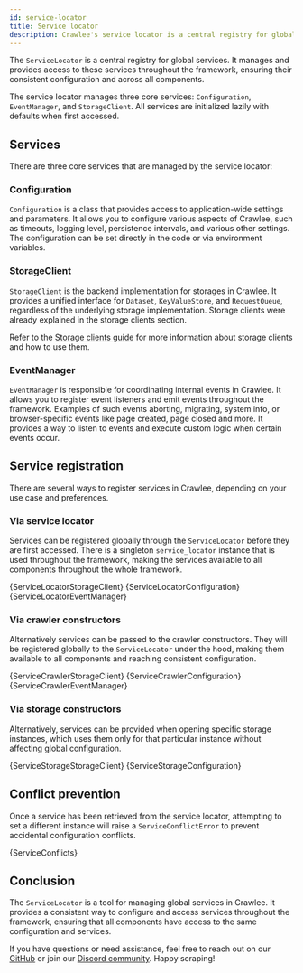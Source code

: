 ```yaml
---
id: service-locator
title: Service locator
description: Crawlee's service locator is a central registry for global services, managing and providing access to them throughout the whole framework.
---
```








The <ApiLink to="class/ServiceLocator">`ServiceLocator`</ApiLink> is a central registry for global services. It manages and provides access to these services throughout the framework, ensuring their consistent configuration and across all components.

The service locator manages three core services: <ApiLink to="class/Configuration">`Configuration`</ApiLink>, <ApiLink to="class/EventManager">`EventManager`</ApiLink>, and <ApiLink to="class/StorageClient">`StorageClient`</ApiLink>. All services are initialized lazily with defaults when first accessed.

## Services

There are three core services that are managed by the service locator:

### Configuration

<ApiLink to="class/Configuration">`Configuration`</ApiLink> is a class that provides access to application-wide settings and parameters. It allows you to configure various aspects of Crawlee, such as timeouts, logging level, persistence intervals, and various other settings. The configuration can be set directly in the code or via environment variables.

### StorageClient

<ApiLink to="class/StorageClient">`StorageClient`</ApiLink> is the backend implementation for storages in Crawlee. It provides a unified interface for <ApiLink to="class/Dataset">`Dataset`</ApiLink>, <ApiLink to="class/KeyValueStore">`KeyValueStore`</ApiLink>, and <ApiLink to="class/RequestQueue">`RequestQueue`</ApiLink>, regardless of the underlying storage implementation. Storage clients were already explained in the storage clients section.

Refer to the [Storage clients guide](./storage-clients) for more information about storage clients and how to use them.

### EventManager

<ApiLink to="class/EventManager">`EventManager`</ApiLink> is responsible for coordinating internal events in Crawlee. It allows you to register event listeners and emit events throughout the framework. Examples of such events aborting, migrating, system info, or browser-specific events like page created, page closed and more. It provides a way to listen to events and execute custom logic when certain events occur.

## Service registration

There are several ways to register services in Crawlee, depending on your use case and preferences.

### Via service locator

Services can be registered globally through the <ApiLink to="class/ServiceLocator">`ServiceLocator`</ApiLink> before they are first accessed. There is a singleton `service_locator` instance that is used throughout the framework, making the services available to all components throughout the whole framework.

<Tabs>

<TabItem value="storage-client" label="Storage client">
    <RunnableCodeBlock className="language-python" language="python">
        {ServiceLocatorStorageClient}
    </RunnableCodeBlock>
</TabItem>

<TabItem value="configuration" label="Configuration">
    <RunnableCodeBlock className="language-python" language="python">
        {ServiceLocatorConfiguration}
    </RunnableCodeBlock>
</TabItem>

<TabItem value="event-manager" label="Event manager">
    <RunnableCodeBlock className="language-python" language="python">
        {ServiceLocatorEventManager}
    </RunnableCodeBlock>
</TabItem>

</Tabs>

### Via crawler constructors

Alternatively services can be passed to the crawler constructors. They will be registered globally to the <ApiLink to="class/ServiceLocator">`ServiceLocator`</ApiLink> under the hood, making them available to all components and reaching consistent configuration.

<Tabs>

<TabItem value="storage-client" label="Storage client">
    <RunnableCodeBlock className="language-python" language="python">
        {ServiceCrawlerStorageClient}
    </RunnableCodeBlock>
</TabItem>

<TabItem value="configuration" label="Configuration">
    <RunnableCodeBlock className="language-python" language="python">
        {ServiceCrawlerConfiguration}
    </RunnableCodeBlock>
</TabItem>

<TabItem value="event-manager" label="Event manager">
    <RunnableCodeBlock className="language-python" language="python">
        {ServiceCrawlerEventManager}
    </RunnableCodeBlock>
</TabItem>

</Tabs>

### Via storage constructors

Alternatively, services can be provided when opening specific storage instances, which uses them only for that particular instance without affecting global configuration.

<Tabs>

<TabItem value="storage-client" label="Storage client">
    <RunnableCodeBlock className="language-python" language="python">
        {ServiceStorageStorageClient}
    </RunnableCodeBlock>
</TabItem>

<TabItem value="configuration" label="Configuration">
    <RunnableCodeBlock className="language-python" language="python">
        {ServiceStorageConfiguration}
    </RunnableCodeBlock>
</TabItem>

</Tabs>

## Conflict prevention

Once a service has been retrieved from the service locator, attempting to set a different instance will raise a <ApiLink to="class/ServiceConflictError">`ServiceConflictError`</ApiLink> to prevent accidental configuration conflicts.

<RunnableCodeBlock className="language-python" language="python">
    {ServiceConflicts}
</RunnableCodeBlock>

## Conclusion

The <ApiLink to="class/ServiceLocator">`ServiceLocator`</ApiLink> is a tool for managing global services in Crawlee. It provides a consistent way to configure and access services throughout the framework, ensuring that all components have access to the same configuration and services.

If you have questions or need assistance, feel free to reach out on our [GitHub](https://github.com/apify/crawlee-python) or join our [Discord community](https://discord.com/invite/jyEM2PRvMU). Happy scraping!
